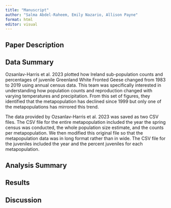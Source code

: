 ```yaml
---
title: "Manuscript"
author: "Salma Abdel-Raheem, Emily Nazario, Allison Payne"
format: html
editor: visual
---
```


## Paper Description

## Data Summary

Ozsanlav-Harris et al. 2023 plotted how Ireland sub-population counts and percentages of juvenile Greenland White Fronted Geese changed from 1983 to 2019 using annual census data. This team was specifically interested in understanding how population counts and reproduction changed with varying temperatures and precipitation. From this set of figures, they identified that the metapopulation has declined since 1999 but only one of the metapopulations has mirrored this trend.

The data provided by Ozsanlav-Harris et al. 2023 was saved as two CSV files. The CSV file for the entire metapopulation included the year the spring census was conducted, the whole population size estimate, and the counts per metapopulation. We then modified this original file so that the metapopulation data was in long format rather than in wide. The CSV file for the juveniles included the year and the percent juveniles for each metapopulation.

## Analysis Summary

## Results

## Discussion
